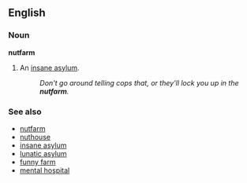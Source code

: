 ==English==

===Noun===
'''nutfarm'''
# ''{{slang}}'' An [[insane asylum]].
#:''Don't go around telling cops that, or they'll lock you up in the '''nutfarm'''.''


===See also===
*[[nutfarm]]
*[[nuthouse]]
*[[insane asylum]]
*[[lunatic asylum]]
*[[funny farm]]
*[[mental hospital]]